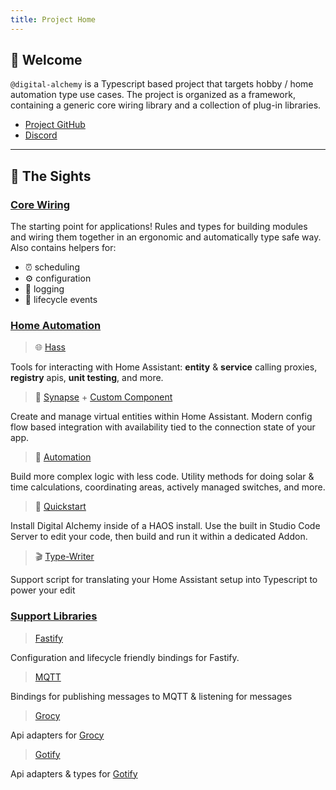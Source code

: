 ```yaml
---
title: Project Home
---
```


## 👋 Welcome

`@digital-alchemy` is a Typescript based project that targets hobby / home automation type use cases.
The project is organized as a framework, containing a generic core wiring library and a collection of plug-in libraries.

- [Project GitHub](https://github.com/Digital-Alchemy-TS)
- [Discord](https://discord.gg/JkZ35Gv97Y)

---

## 🔮 The Sights

### [Core Wiring](/docs/core/)

The starting point for applications!
Rules and types for building modules and wiring them together in an ergonomic and automatically type safe way. Also contains helpers for:

- ⏰ scheduling
- ⚙️ configuration
- 🧾 logging
- 👶 lifecycle events

### [Home Automation](/docs/home-automation/)

> 🌐 [Hass](/docs/home-automation/hass/)

Tools for interacting with Home Assistant: **entity** & **service** calling proxies, **registry** apis, **unit testing**, and more.

> 🧠 [Synapse](/docs/home-automation/synapse/) + [Custom Component](/docs/home-automation/synapse/extension)

Create and manage virtual entities within Home Assistant. Modern config flow based integration with availability tied to the connection state of your app.

> 🤖 [Automation](/docs/home-automation/automation/)

Build more complex logic with less code. Utility methods for doing solar & time calculations, coordinating areas, actively managed switches, and more.

> 🚀 [Quickstart](/docs/home-automation/quickstart/haos/)

Install Digital Alchemy inside of a HAOS install. Use the built in Studio Code Server to edit your code, then build and run it within a dedicated Addon.

> 🎬 [Type-Writer](/docs/home-automation/type-writer/)

Support script for translating your Home Assistant setup into Typescript to power your edit

### [Support Libraries](/docs/support/)

> [Fastify](/docs/support/fastify/)

Configuration and lifecycle friendly bindings for Fastify.

> [MQTT](/docs/support/mqtt/)

Bindings for publishing messages to MQTT & listening for messages

> [Grocy](/docs/support/grocy/)

Api adapters for [Grocy](https://grocy.info/)

> [Gotify](/docs/support/gotify/)

Api adapters & types for [Gotify](https://gotify.net/)
